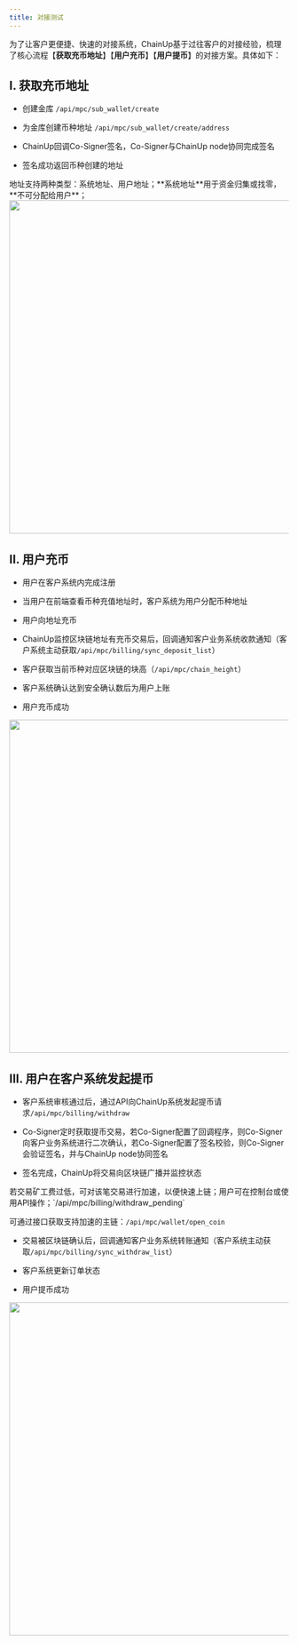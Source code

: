 ---
title: 对接测试
---

为了让客户更便捷、快速的对接系统，ChainUp基于过往客户的对接经验，梳理了核心流程【**获取充币地址**】【**用户充币**】【**用户提币**】的对接方案。具体如下：

## I. 获取充币地址

* 创建金库 `/api/mpc/sub_wallet/create`

* 为金库创建币种地址 `/api/mpc/sub_wallet/create/address`

* ChainUp回调Co-Signer签名，Co-Signer与ChainUp node协同完成签名

* 签名成功返回币种创建的地址

<Warning>
地址支持两种类型：系统地址、用户地址；**系统地址**用于资金归集或找零，**不可分配给用户**；
</Warning>

<div className="w-full flex items-center justify-center">
    <img src="/images/apis/mpc-get-address_cn.png" width="600"/>
</div>


## II. 用户充币
* 用户在客户系统内完成注册

* 当用户在前端查看币种充值地址时，客户系统为用户分配币种地址

* 用户向地址充币

* ChainUp监控区块链地址有充币交易后，回调通知客户业务系统收款通知（客户系统主动获取`/api/mpc/billing/sync_deposit_list`）

* 客户获取当前币种对应区块链的块高（`/api/mpc/chain_height`）

* 客户系统确认达到安全确认数后为用户上账

* 用户充币成功

<div className="w-full flex items-center justify-center">
    <img src="/images/apis/mpc-user-deposit_cn.png" width="600"/>
</div>

## III. 用户在客户系统发起提币

* 客户系统审核通过后，通过API向ChainUp系统发起提币请求`/api/mpc/billing/withdraw`

* Co-Signer定时获取提币交易，若Co-Signer配置了回调程序，则Co-Signer向客户业务系统进行二次确认，若Co-Signer配置了签名校验，则Co-Signer会验证签名，并与ChainUp node协同签名

* 签名完成，ChainUp将交易向区块链广播并监控状态

<Tip>
若交易矿工费过低，可对该笔交易进行加速，以便快速上链；用户可在控制台或使用API操作；`/api/mpc/billing/withdraw_pending`

可通过接口获取支持加速的主链：`/api/mpc/wallet/open_coin`
</Tip>

* 交易被区块链确认后，回调通知客户业务系统转账通知（客户系统主动获取`/api/mpc/billing/sync_withdraw_list`）

* 客户系统更新订单状态

* 用户提币成功

<div className="w-full flex items-center justify-center">
    <img src="/images/apis/mpc-user-withdraw_cn.png" width="600"/>
</div>